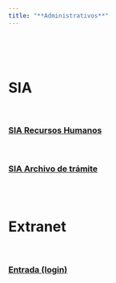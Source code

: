 ---
title: "**Administrativos**"
--- 
<br>
<br>
<br>

<div class=text-justify>

# **SIA**

<br>


### [SIA Recursos Humanos](https://sia.inegi.org.mx/index.jsp){target="_blank"} 

<br>


### [SIA Archivo de trámite](https://sia.inegi.org.mx/sia_gestion/index.jsp){target="_blank"} 

<br>
<br>


# **Extranet**

<br>

### [Entrada (login)](https://extranet.inegi.org.mx/index.html){target="_blank"} 

<br>


